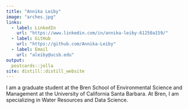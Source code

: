 ```yaml
---
title: "Annika Leiby"
image: "arches.jpg"
links:
  - label: LinkedIn
    url: "https://www.linkedin.com/in/annika-leiby-61250a159/"
  - label: GitHub
    url: "https://github.com/Annika-Leiby"
  - label: Email
    url: "aleiby@ucsb.edu"
output:
  postcards::jolla
site: distill::distill_website
---
```

 
I am a graduate student at the Bren School of Environmental Science and Management at the University of California Santa Barbara. At Bren, I am specializing in Water Resources and Data Science.

